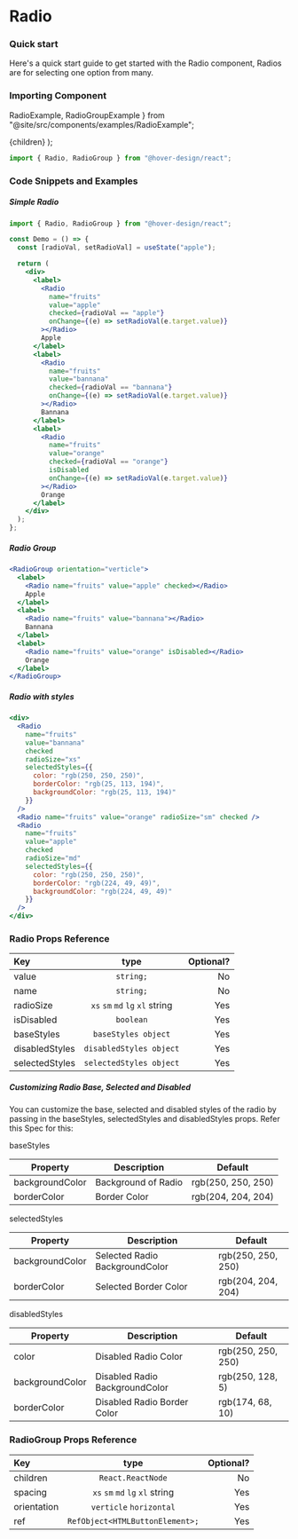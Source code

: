 # Radio

### Quick start

Here's a quick start guide to get started with the Radio component, Radios are for selecting one option from many.

### Importing Component

  RadioExample,
  RadioGroupExample
} from "@site/src/components/examples/RadioExample";

  <Card variant="shadow">{children}</Card>
);

```jsx
import { Radio, RadioGroup } from "@hover-design/react";
```

### Code Snippets and Examples

##### Simple Radio

```jsx
import { Radio, RadioGroup } from "@hover-design/react";

const Demo = () => {
  const [radioVal, setRadioVal] = useState("apple");

  return (
    <div>
      <label>
        <Radio
          name="fruits"
          value="apple"
          checked={radioVal == "apple"}
          onChange={(e) => setRadioVal(e.target.value)}
        ></Radio>
        Apple
      </label>
      <label>
        <Radio
          name="fruits"
          value="bannana"
          checked={radioVal == "bannana"}
          onChange={(e) => setRadioVal(e.target.value)}
        ></Radio>
        Bannana
      </label>
      <label>
        <Radio
          name="fruits"
          value="orange"
          checked={radioVal == "orange"}
          isDisabled
          onChange={(e) => setRadioVal(e.target.value)}
        ></Radio>
        Orange
      </label>
    </div>
  );
};
```

<RadioContainer>
  <RadioGroupExample />
</RadioContainer>

##### Radio Group

```jsx
<RadioGroup orientation="verticle">
  <label>
    <Radio name="fruits" value="apple" checked></Radio>
    Apple
  </label>
  <label>
    <Radio name="fruits" value="bannana"></Radio>
    Bannana
  </label>
  <label>
    <Radio name="fruits" value="orange" isDisabled></Radio>
    Orange
  </label>
</RadioGroup>
```

<RadioContainer>
  <RadioGroupExample radioGroupProps={{ orientation: "verticle" }} />
</RadioContainer>

##### Radio with styles

```jsx
<div>
  <Radio
    name="fruits"
    value="bannana"
    checked
    radioSize="xs"
    selectedStyles={{
      color: "rgb(250, 250, 250)",
      borderColor: "rgb(25, 113, 194)",
      backgroundColor: "rgb(25, 113, 194)"
    }}
  />
  <Radio name="fruits" value="orange" radioSize="sm" checked />
  <Radio
    name="fruits"
    value="apple"
    checked
    radioSize="md"
    selectedStyles={{
      color: "rgb(250, 250, 250)",
      borderColor: "rgb(224, 49, 49)",
      backgroundColor: "rgb(224, 49, 49)"
    }}
  />
</div>
```

<RadioContainer>
  <RadioExample
    checked
    radioSize="xs"
    selectedStyles={{
      color: "rgb(250, 250, 250)",
      borderColor: "rgb(25, 113, 194)",
      backgroundColor: "rgb(25, 113, 194)"
    }}
  />
  <RadioExample radioSize="sm" checked />
  <RadioExample
    checked
    radioSize="md"
    selectedStyles={{
      color: "rgb(250, 250, 250)",
      borderColor: "rgb(224, 49, 49)",
      backgroundColor: "rgb(224, 49, 49)"
    }}
  />
</RadioContainer>

### Radio Props Reference

| Key            |              type               | Optional? |
| :------------- | :-----------------------------: | --------: |
| value          |            `string;`            |        No |
| name           |            `string;`            |        No |
| radioSize      | `xs` `sm` `md` `lg` `xl` string |       Yes |
| isDisabled     |            `boolean`            |       Yes |
| baseStyles     |       `baseStyles object`       |       Yes |
| disabledStyles |     `disabledStyles object`     |       Yes |
| selectedStyles |     `selectedStyles object`     |       Yes |

##### Customizing Radio Base, Selected and Disabled

You can customize the base, selected and disabled styles of the radio by passing in the baseStyles, selectedStyles and disabledStyles props. Refer this Spec for this:

baseStyles

| Property        | Description         | Default            |
| --------------- | ------------------- | ------------------ |
| backgroundColor | Background of Radio | rgb(250, 250, 250) |
| borderColor     | Border Color        | rgb(204, 204, 204) |

selectedStyles

| Property        | Description                    | Default            |
| --------------- | ------------------------------ | ------------------ |
| backgroundColor | Selected Radio BackgroundColor | rgb(250, 250, 250) |
| borderColor     | Selected Border Color          | rgb(204, 204, 204) |

disabledStyles

| Property        | Description                    | Default            |
| --------------- | ------------------------------ | ------------------ |
| color           | Disabled Radio Color           | rgb(250, 250, 250) |
| backgroundColor | Disabled Radio BackgroundColor | rgb(250, 128, 5)   |
| borderColor     | Disabled Radio Border Color    | rgb(174, 68, 10)   |

### RadioGroup Props Reference

| Key         |              type               | Optional? |
| :---------- | :-----------------------------: | --------: |
| children    |        `React.ReactNode`        |        No |
| spacing     | `xs` `sm` `md` `lg` `xl` string |       Yes |
| orientation |     `verticle` `horizontal`     |       Yes |
| ref         | `RefObject<HTMLButtonElement>;` |       Yes |
